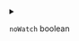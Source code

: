 
<details>
<summary>

`noWatch`  <span class="config-field-type">boolean</span> 

</summary>

NoWatch will terminate the sync after the initial sync is done

</details>
